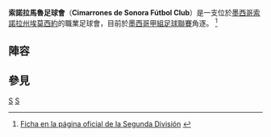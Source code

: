 {{Infobox football club
| clubname = 索諾拉馬魯足球會
| image    = 
| fullname = Cimarrones de Sonora Fútbol Club
| nickname = {{unbulleted list
  |''Cimarrones''
}}
| founded   = {{start date and age|df=yes|2013}}
| disbanded =
| ground    = [[墨西哥|墨西哥]][[索諾拉州|索諾拉州]][[埃莫西約|埃莫西約]][[索諾拉州體育場|索諾拉州體育場]]
| capacity  = 16,000
| owner  =
| chairman  = Edmundo Ruíz Gómez
| manager   = Jorge Humberto Torres
| league    = [[墨西哥甲組足球聯賽|墨西哥甲組足球聯賽]]
| season    = Clausura 2015
| current  = 
| position =
|pattern_la1     = _blueshoulders
|pattern_b1      = _bluevertical
|pattern_ra1     = _blueshoulders
|pattern_sh1     =
|leftarm1        = FF7F00
|body1           = FF7F00
|rightarm1       = FF7F00
|shorts1         = 0000FF
|socks1          = FFFFFF
|pattern_la2     =
|pattern_b2      = _bluevertical
|pattern_ra2     =
|pattern_sh2     =
|leftarm2        = FFFFFF
|body2           = FFFFFF
|rightarm2       = FFFFFF
|shorts2         = FFFFFF
|socks2          = 0000FF
}}

'''索諾拉馬魯足球會'''（'''Cimarrones de Sonora Fútbol Club'''）是一支位於[[墨西哥|墨西哥]][[索諾拉州|索諾拉州]][[埃莫西約|埃莫西約]]的職業足球會，目前於[[墨西哥甲組足球聯賽|墨西哥甲組足球聯賽]]角逐。
<ref>[http://segundadivisionfmf.org.mx/equipo.asp?ID=176 Ficha en la página oficial de la Segunda División] {{webarchive|url=https://web.archive.org/web/20140703194604/http://segundadivisionfmf.org.mx/equipo.asp?ID=176 |date=2014-07-03 }}</ref>

== 陣容 ==
{{Fs start}}
{{Fs player|no=1|nat=Mexico|name=Gabino Espinoza|pos=GK}}
{{Fs player|no=2|nat=Mexico|name=Luis Hernández|pos=DF|other=由[[內卡哈俱樂部|內卡哈]]外借}}
{{Fs player|no=3|nat=Mexico|name=Ricardo Jiménez|pos=DF|other=由Correcaminos UAT外借}}
{{Fs player|no=4|nat=Mexico|name=[[Rodrigo_Íñigo|Rodrigo Íñigo]]|pos=DF|other=由[[薩卡特卡斯礦工|薩卡特卡斯礦工]]外借}}
{{Fs player|no=5|nat=Mexico|name=Fernando Martínez|pos=DF}}
{{Fs player|no=6|nat=Mexico|name=Manuel Guerra|pos=MF}}
{{Fs player|no=7|nat=Mexico|name=Luis Pérez|pos=MF|other=由[[內卡哈俱樂部|內卡哈]]外借}}
{{Fs player|no=8|nat=Mexico|name=Julio Betancio|pos=MF|other=由[[阿特拉斯足球俱樂部|阿特拉斯]]外借}}
{{Fs player|no=9|nat=Mexico|name=[[Isaac_Romo|Isaác Romo]]|pos=FW|other=由[[克雷塔羅足球會|克雷塔羅]]外借}}
{{Fs player|no=10|nat=Mexico|name=[[Antonio_Salazar_(footballer)|Antonio Salazar]]|pos=FW}}
{{Fs player|no=11|nat=Argentina|name=Pablo Torres|pos=FW|other=由[[藍十字|藍十字]]外借}}
{{Fs player|no=12|nat=Mexico|name=[[Armando_Navarrete|Armando Navarrete]]|pos=GK|other=由Murciélagos F.C.外借}}
{{Fs player|no=13|nat=Mexico|name=Miguel Vallejo|pos=MF}}
{{Fs player|no=14|nat=Mexico|name=[[Raúl_Rico|Raúl Rico]]|pos=DF|other=[[隊長|隊長]]}}
{{Fs player|no=15|nat=USA|name=[[Jesús_Padilla|Jesús Padilla]]|pos=FW}}
{{Fs player|no=16|nat=Mexico|name=Omar López|pos=FW|other=由Murciélagos F.C.外借}}
{{Fs player|no=17|nat=Mexico|name=Carlos Camacho|pos=MF|other=由[[美洲足球俱樂部_(墨西哥)|阿美利加]]外借}}
{{Fs mid}}
{{Fs player|no=18|nat=Mexico|name=[[Jesus_Antonio_Leal|Jesús Leal]]|pos=MF|other=on loan from [[Club_América|América]]}}
{{Fs player|no=19|nat=Mexico|name=Jonathan Miramontes|pos=MF|other=由[聖路易斯競技]]外借}}
{{Fs player|no=20|nat=Mexico|name=René García|pos=FW|other=由[[塞拉亞足球會|塞拉亞]]外借}}
{{Fs player|no=21|nat=Mexico|name=José Hernández|pos=DF|other=由[[美洲足球俱樂部_(墨西哥)|阿美利加]]外借}}
{{Fs player|no=23|nat=Mexico|name=[[Jairo_Araujo|Jairo Araujo]]|pos=DF}}
{{Fs player|no=24|nat=Mexico|name=Ángel Conde|pos=DF|other=由[[蒂華納足球會|蒂華納]]外借}}
{{Fs player|no=25|nat=Mexico|name=Jorge Aparicio|pos=MF|other=由[[塞拉亞足球會|塞拉亞]]外借}}
{{Fs player|no=26|nat=Mexico|name=Pedro Esquivel|pos=MF|other=由[[美洲足球俱樂部_(墨西哥)|阿美利加]]外借}}
{{Fs player|no=27|nat=Mexico|name=Luis Oropeza|pos=MF}}
{{Fs player|no=28|nat=Mexico|name=Óscar Villa|pos=FW}}
{{Fs player|no=30|nat=Nigeria|name=[[Kamar_Oshioke|Kamar Oshioke]]|pos=FW}}
{{Fs player|no=33|nat=Mexico|name=Miguel Martínez|pos=GK|other=由[[美洲足球俱樂部_(墨西哥)|阿美利加]]外借}}
{{Fs player|no=34|nat=Mexico|name=[[Jorge_Urías|Jorge Urías]]|pos=MF|other=由[[美洲足球俱樂部_(墨西哥)|阿美利加]]外借}}
{{Fs player|no=35|nat=Mexico|name=Édgar Pineda|pos=DF|other=由[[美洲足球俱樂部_(墨西哥)|阿美利加]]外借}}
{{Fs player|no=—|nat=Brazil|name=[[Hegon|Hegon]]|pos=MF}}
{{Fs player|no=—|nat=Peru|name=[[Wilmer_Aguirre|Wilmer Aguirre]]|pos=FW}}
{{Fs player|no=—|nat=Cuba|name=[[Yaudel_Lahera|Yaudel Lahera]]|pos=FW}}
{{Fs end}}

== 參見 ==
{{reflist}}


[[Category:2013年建立的足球俱樂部|S]]
[[Category:墨西哥足球俱樂部|S]]